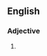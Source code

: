 ==English==

===Adjective===
{{en-adj|purtier|purtiest}}

# {{informal}} {{eye dialect of|[[pretty]]}}